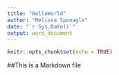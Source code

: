 ```yaml
---
title: "HelloWorld"
author: "Melissa Sponagle"
date: "`r Sys.Date()`"
output: word_document
---
```


```r
knitr::opts_chunk$set(echo = TRUE)
```

##This is a Markdown file
